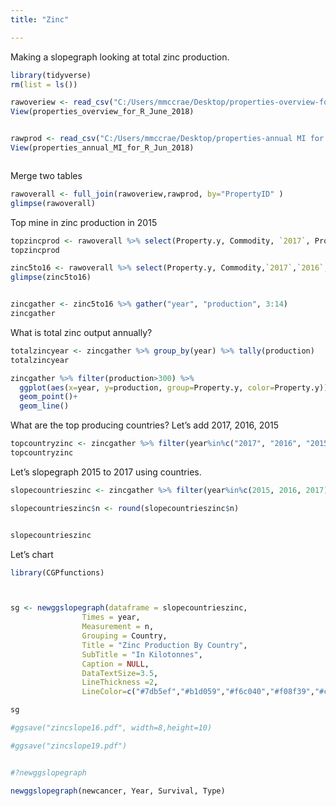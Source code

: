 ```yaml
---
title: "Zinc"

---
```


Making a slopegraph looking at total zinc production. 

 

```r

library(tidyverse)
rm(list = ls())

rawoveriew <- read_csv("C:/Users/mmccrae/Desktop/properties-overview-for R June 2018.csv")
View(properties_overview_for_R_June_2018)


rawprod <- read_csv("C:/Users/mmccrae/Desktop/properties-annual MI for R Jun 2018.csv")
View(properties_annual_MI_for_R_Jun_2018)



```





Merge two tables

```r

rawoverall <- full_join(rawoveriew,rawprod, by="PropertyID" )
glimpse(rawoverall)

```


Top mine in zinc production in 2015

```r

topzincprod <- rawoverall %>% select(Property.y, Commodity, `2017`, ProductionUnit) %>% filter(Commodity=="Zinc") %>% group_by(Property.y) %>% tally(`2017`, sort=TRUE)
topzincprod

```



```r

zinc5to16 <- rawoverall %>% select(Property.y, Commodity,`2017`,`2016`, `2015`,`2014`,`2013`,`2012`,`2011`,`2010`,`2009`,`2008`,`2007`,`2006`,`2006`,ProductionUnit, Commodity, ProductionUnit, Country) %>% filter(Commodity=="Zinc")
glimpse(zinc5to16)



```



```r
zincgather <- zinc5to16 %>% gather("year", "production", 3:14)
zincgather
```



What is total zinc output annually? 

```r

totalzincyear <- zincgather %>% group_by(year) %>% tally(production)
totalzincyear


```





```r

zincgather %>% filter(production>300) %>% 
  ggplot(aes(x=year, y=production, group=Property.y, color=Property.y))+
  geom_point()+
  geom_line()


```


What are the top producing countries? Let's add 2017, 2016, 2015



```r

topcountryzinc <- zincgather %>% filter(year%in%c("2017", "2016", "2015")) %>% group_by(Country) %>% tally(production, sort=TRUE)
topcountryzinc
```





Let's slopegraph 2015 to 2017 using countries. 

```r

slopecountrieszinc <- zincgather %>% filter(year%in%c(2015, 2016, 2017)) %>% filter(Country%in%c("Mexico","Australia","India","Peru", "United States")) %>% group_by(Country, year) %>% tally(production)

slopecountrieszinc$n <- round(slopecountrieszinc$n)


slopecountrieszinc
```


Let's chart


```r

library(CGPfunctions)



sg <- newggslopegraph(dataframe = slopecountrieszinc,
                Times = year,
                Measurement = n,
                Grouping = Country, 
                Title = "Zinc Production By Country",
                SubTitle = "In Kilotonnes",
                Caption = NULL,
                DataTextSize=3.5,
                LineThickness =2,
                LineColor=c("#7db5ef","#b1d059","#f6c040","#f08f39","#cf85db"))

sg

#ggsave("zincslope16.pdf", width=8,height=10)

#ggsave("zincslope19.pdf")


#?newggslopegraph


```
































```r

newggslopegraph(newcancer, Year, Survival, Type)


```



